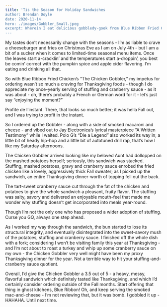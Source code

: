 ```yaml
---
title: 'Tis the Season for Holiday Sandwiches
author: Brendan Doyle
date: 2020-11-14
hero: ./images/Gobbler_Small.jpeg
excerpt: Wherein I eat delicious gobbledy-gook from Blue Ribbon Fried Chicken.
---
```

My tastes don’t necessarily change with the seasons - I’m as liable to crave a cheeseburger and fries on Christmas Eve as I am on July 4th - but I am a bit of a sucker when it comes to limited-time seasonal menu items. Once the leaves start a-cracklin’ and the temperatures start a-droppin’, you best be comin’ correct with the pumpkin spice and apple cider flavoring. I’m eating and drinking all that.

So with Blue Ribbon Fried Chicken’s “The Chicken Gobbler,” my impetus for ordering wasn’t so much a craving for Thanksgiving foods - though I do appreciate my once-yearly serving of stuffing and cranberry sauce - as it was about - oh, there’s probably a French or German word for it - let’s just say “enjoying the moment?”

Profite de l’instant. There, that looks so much better; it was hella Fall out, and I was trying to profit in the instant.

So I ordered up the Gobbler - along with a side of smoked macaroni and cheese - and vibed out to Jay Electronica’s lyrical masterpiece “A Written Testimony” while I waited. Polo G’s “Die a Legend” also worked its way in; a little bit of heady hip-hop and a little bit of autotuned drill rap, that’s how I like my Saturday afternoons.

The Chicken Gobbler arrived looking like my beloved Aunt had dollopped on the mashed potatoes herself; seriously, this sandwich was stacked. Stuffing, mashed potatoes, gravy and cranberry sauce enrobed the fried chicken like a lovely, aggressively thick Fall sweater; as I picked up the sandwich, an entire Thanksgiving dinner-worth of topping fell out the back.

The tart-sweet cranberry sauce cut through the fat of the chicken and potatoes to give the whole sandwich a pleasant, fruity flavor. The stuffing was salty, savory and delivered an enjoyable mouth-feel that made me wonder why stuffing doesn’t get incorporated into meals year-round.

Though I’m not the only one who has proposed a wider adoption of stuffing. Curse you GQ, always one step ahead.

As I worked my way through the sandwich, the bun started to lose its structural integrity, and eventually disintegrated into the sweet-savory mush of the potatoes, stuffing and cranberry sauce. I finished off the whole dish with a fork; considering I won’t be visiting family this year at Thanksgiving - and I’m not about to roast a turkey and whip up some cranberry sauce on my own - the Chicken Gobbler very well might have been my proxy Thanksgiving dinner for the year. Not a terrible way to hit your stuffing-and-cranberry sauce quotient.

Overall, I’d give the Chicken Gobbler a 3.5 out of 5 - a heavy, messy, flavorful sandwich which definitely tasted like Thanksgiving, and which I’d certainly consider ordering outside of the Fall months. Start offering that thing in ghost kitchens, Blue Ribbon! Oh, and keep serving the smoked mac-and-cheese - I’m not reviewing that, but it was bomb. I gobbled it up - HAHAHA. Until next time.